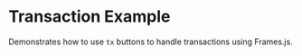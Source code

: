 
# Transaction Example

Demonstrates how to use `tx` buttons to handle transactions using Frames.js.

<StackblitzEmbed
  directory="/app/examples/new-api-transaction"
  file="page.tsx"
  initialBrowserPath="/examples/new-api-transaction"
/>
